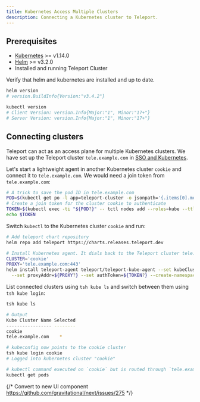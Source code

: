 ```yaml
---
title: Kubernetes Access Multiple Clusters
description: Connecting a Kubernetes cluster to Teleport.
---
```


## Prerequisites

- [Kubernetes](https://kubernetes.io) >= v1.14.0
- [Helm](https://helm.sh) >= v3.2.0
- Installed and running Teleport Cluster

Verify that helm and kubernetes are installed and up to date.

```bash
helm version
# version.BuildInfo{Version:"v3.4.2"}

kubectl version
# Client Version: version.Info{Major:"1", Minor:"17+"}
# Server Version: version.Info{Major:"1", Minor:"17+"}
```

## Connecting clusters

Teleport can act as an access plane for multiple Kubernetes clusters.
We have set up the Teleport cluster `tele.example.com` in [SSO and Kubernetes](../getting-started.mdx).

Let's start a lightweight agent in another Kubernetes cluster `cookie` and connect it to `tele.example.com`.
We would need a join token from `tele.example.com`:

```bash
# A trick to save the pod ID in tele.example.com
POD=$(kubectl get po -l app=teleport-cluster -o jsonpath='{.items[0].metadata.name}')
# Create a join token for the cluster cookie to authenticate
TOKEN=$(kubectl exec -ti "${POD?}" -- tctl nodes add --roles=kube --ttl=10000h --format=json | jq -r '.[0]')
echo $TOKEN
```

Switch `kubectl` to the Kubernetes cluster `cookie` and run:

```bash
# Add teleport chart repository
helm repo add teleport https://charts.releases.teleport.dev

# Install Kubernetes agent. It dials back to the Teleport cluster tele.example.com.
CLUSTER='cookie'
PROXY='tele.example.com:443'
helm install teleport-agent teleport/teleport-kube-agent --set kubeClusterName=${CLUSTER?} \
  --set proxyAddr=${PROXY?} --set authToken=${TOKEN?} --create-namespace --namespace=teleport-agent
```

List connected clusters using `tsh kube ls` and switch between
them using `tsh kube login`:

```bash
tsh kube ls

# Output
Kube Cluster Name Selected 
----------------- -------- 
cookie
tele.example.com    *

# kubeconfig now points to the cookie cluster
tsh kube login cookie
# Logged into kubernetes cluster "cookie"

# kubectl command executed on `cookie` but is routed through `tele.example.com` cluster.
kubectl get pods
```
{/* Convert to new UI component https://github.com/gravitational/next/issues/275 */}
